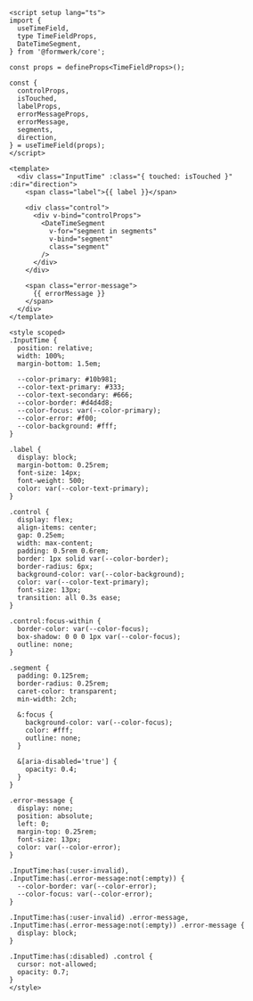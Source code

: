 ```vue collapse={41-125}
<script setup lang="ts">
import {
  useTimeField,
  type TimeFieldProps,
  DateTimeSegment,
} from '@formwerk/core';

const props = defineProps<TimeFieldProps>();

const {
  controlProps,
  isTouched,
  labelProps,
  errorMessageProps,
  errorMessage,
  segments,
  direction,
} = useTimeField(props);
</script>

<template>
  <div class="InputTime" :class="{ touched: isTouched }" :dir="direction">
    <span class="label">{{ label }}</span>

    <div class="control">
      <div v-bind="controlProps">
        <DateTimeSegment
          v-for="segment in segments"
          v-bind="segment"
          class="segment"
        />
      </div>
    </div>

    <span class="error-message">
      {{ errorMessage }}
    </span>
  </div>
</template>

<style scoped>
.InputTime {
  position: relative;
  width: 100%;
  margin-bottom: 1.5em;

  --color-primary: #10b981;
  --color-text-primary: #333;
  --color-text-secondary: #666;
  --color-border: #d4d4d8;
  --color-focus: var(--color-primary);
  --color-error: #f00;
  --color-background: #fff;
}

.label {
  display: block;
  margin-bottom: 0.25rem;
  font-size: 14px;
  font-weight: 500;
  color: var(--color-text-primary);
}

.control {
  display: flex;
  align-items: center;
  gap: 0.25em;
  width: max-content;
  padding: 0.5rem 0.6rem;
  border: 1px solid var(--color-border);
  border-radius: 6px;
  background-color: var(--color-background);
  color: var(--color-text-primary);
  font-size: 13px;
  transition: all 0.3s ease;
}

.control:focus-within {
  border-color: var(--color-focus);
  box-shadow: 0 0 0 1px var(--color-focus);
  outline: none;
}

.segment {
  padding: 0.125rem;
  border-radius: 0.25rem;
  caret-color: transparent;
  min-width: 2ch;

  &:focus {
    background-color: var(--color-focus);
    color: #fff;
    outline: none;
  }

  &[aria-disabled='true'] {
    opacity: 0.4;
  }
}

.error-message {
  display: none;
  position: absolute;
  left: 0;
  margin-top: 0.25rem;
  font-size: 13px;
  color: var(--color-error);
}

.InputTime:has(:user-invalid),
.InputTime:has(.error-message:not(:empty)) {
  --color-border: var(--color-error);
  --color-focus: var(--color-error);
}

.InputTime:has(:user-invalid) .error-message,
.InputTime:has(.error-message:not(:empty)) .error-message {
  display: block;
}

.InputTime:has(:disabled) .control {
  cursor: not-allowed;
  opacity: 0.7;
}
</style>
```
